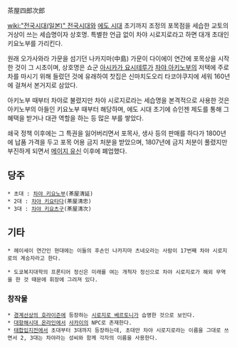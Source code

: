 茶屋四郎次郎

[[wiki:"전국시대(일본)" 전국시대]]와 [[에도 시대]] 초기까지 조정의 포목점을 세습한 교토의 거상이 쓰는 세습명이자 상호명. 특별한 언급 없이 차야 시로지로라고 하면 대개 초대인 키요노부를 가리킨다.

원래 오가사와라 가문을 섬기던 나카지마(中島) 가문이 다이에이 연간에 포목상을 시작한 것이 그 시초이며, 상호명은 쇼군 [[아시카가 요시테루]]가 [[차야 아키노부]]의 저택에 주로 차를 마시기 위해 들렀던 것에 유래하여 찻집은 신마치도오리 타코야쿠지에 세워 160년에 걸쳐서 본거지로 삼았다.

아키노부 때부터 차야로 불렸지만 차야 시로지로라는 세습명을 본격적으로 사용한 것은 아키노부의 아들인 키요노부 때부터 해당하며, 에도 시대 초기에 슈인젠 제도를 통해 그 혜택을 받거나 대관 역할을 하는 등 많은 부를 쌓았다.

쇄국 정책 이후에는 그 특권을 잃어버리면서 포목사, 생사 등의 판매를 하다가 1800년에 납품 가격을 두고 포목 어용 금지 처분을 받았으며, 1807년에 금지 처분이 풀렸지만 부진하게 되면서 [[메이지 유신]] 이후에 폐업했다.

== 당주 ==
 * 초대 : [[차야 키요노부]](茶屋清延)
 * 2대 : [[차야 키요타다]](茶屋清忠)
 * 3대 : [[차야 키요츠구]](茶屋清次)

== 기타 ==
 * 헤이세이 연간인 현대에는 이들의 후손인 나카지마 츠네오라는 사람이 17번째 차야 시로지로의 계승자라고 한다.

 * 도쿄복지대학의 프론티어 정신은 미래를 여는 개척자 정신으로 차야 시로지로가 해외 무역을 한 것 때문에 휘장에 그려져 있다.

=== 창작물 ===
 * [[경계선상의 호라이즌]]에 등장하는 [[시로지로 베르토니]]가 습명한 것으로 보인다.
 * [[대항해시대 온라인]]에서 [[사카이]]의 NPC로 존재한다.
 * [[태합입지전]]에서 초대부터 3대까지 등장하는데, 초대만 차야 시로지로라는 이름을 그대로 쓰면서 2, 3대는 차야라는 성씨와 함께 각자의 이름을 사용한다.
